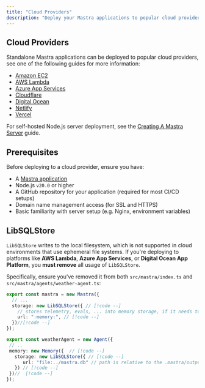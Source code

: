 ```yaml
---
title: "Cloud Providers"
description: "Deploy your Mastra applications to popular cloud providers."
---
```


## Cloud Providers

Standalone Mastra applications can be deployed to popular cloud providers, see one of the following guides for more information:

- [Amazon EC2](/docs/deployment/cloud-providers/amazon-ec2)
- [AWS Lambda](/docs/deployment/cloud-providers/aws-lambda)
- [Azure App Services](/docs/deployment/cloud-providers/azure-app-services)
- [Cloudflare](/docs/deployment/cloud-providers/cloudflare-deployer)
- [Digital Ocean](/docs/deployment/cloud-providers/digital-ocean)
- [Netlify](/docs/deployment/cloud-providers/netlify-deployer)
- [Vercel](/docs/deployment/cloud-providers/vercel-deployer)

For self-hosted Node.js server deployment, see the [Creating A Mastra Server](/docs/deployment/server) guide.

## Prerequisites

Before deploying to a cloud provider, ensure you have:

- A [Mastra application](/docs/getting-started/installation)
- Node.js `v20.0` or higher
- A GitHub repository for your application (required for most CI/CD setups)
- Domain name management access (for SSL and HTTPS)
- Basic familiarity with server setup (e.g. Nginx, environment variables)

## LibSQLStore

`LibSQLStore` writes to the local filesystem, which is not supported in cloud environments that use ephemeral file systems. If you're deploying to platforms like **AWS Lambda**, **Azure App Services**, or **Digital Ocean App Platform**, you **must remove** all usage of `LibSQLStore`.

Specifically, ensure you've removed it from both `src/mastra/index.ts` and `src/mastra/agents/weather-agent.ts`:

```typescript filename="src/mastra/index.ts" showLineNumbers
export const mastra = new Mastra({
  // ...
  storage: new LibSQLStore({ // [!code --]
    // stores telemetry, evals, ... into memory storage, if it needs to persist, change to file:../mastra.db // [!code --]
    url: ":memory:", // [!code --]
  })//[!code --]
});
```

```typescript filename="src/mastra/agents/weather-agent.ts" showLineNumbers
export const weatherAgent = new Agent({
 // ..
 memory: new Memory({  // [!code --]
   storage: new LibSQLStore({ // [!code --]
      url: "file:../mastra.db" // path is relative to the .mastra/output directory // [!code --]
   }) // [!code --]
 })//  [!code --]
});
```

